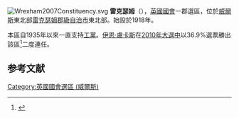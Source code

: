 [[File:Wrexham2007Constituency.svg|right]]
'''雷克瑟姆'''（{{lang-en|Wrexham}}），[[英國|英國]][[英國國會|國會]]一郡選區，位於[[威爾斯|威爾斯]]東北部[[雷克瑟姆郡級自治市|雷克瑟姆郡級自治市]]東北部。始設於1918年。

本區自1935年以來一直支持[[工黨_(英國)|工黨]]。[[伊恩·盧卡斯|伊恩·盧卡斯]]在[[2010年英國大選|2010年大選中]]以36.9%選票勝出該區<ref name="">{{cite news
|publisher=[[英國廣播公司|英國廣播公司]]
|date=2010年5月7日
|title=Election 2010/Constituency/Wrexham
|url=http://news.bbc.co.uk/1/shared/election2010/results/constituency/w04.stm
|accessdate=2010年6月9日
|archive-date=2017年9月6日
|archive-url=https://web.archive.org/web/20170906192034/http://news.bbc.co.uk/1/shared/election2010/results/constituency/w04.stm
|dead-url=no
}}</ref>二度連任。

==参考文献==
<div class="references-small">
<references></references>
</div>

{{DEFAULTSORT:Wrexham (UK Parliament constituency)}}
[[Category:英國國會選區_(威爾斯)|Category:英國國會選區 (威爾斯)]]